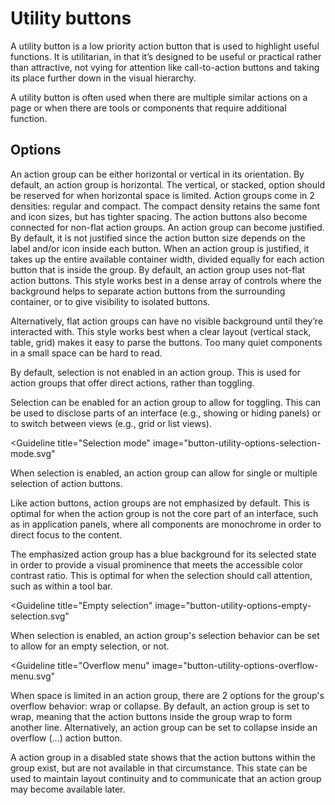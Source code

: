 # Utility buttons

A utility button is a low priority action button that is used to highlight
useful functions. It is utilitarian, in that it’s designed to be useful or
practical rather than attractive, not vying for attention like call-to-action
buttons and taking its place further down in the visual hierarchy.

A utility button is often used when there are multiple similar actions on a page
or when there are tools or components that require additional function.

<AssetLinks>
  <AssetLink href="https://react.fabric-ds.io/button" />
  <AssetLink href="https://vue.fabric-ds.io/button" />
</AssetLinks>

<TableOfContents />

## Options

<Guideline title="Orientation" image="button-utility-options-orientation.svg">
  An action group can be either horizontal or vertical in its orientation. By
  default, an action group is horizontal. The vertical, or stacked, option
  should be reserved for when horizontal space is limited.
</Guideline>

<Guideline title="Density" image="button-utility-options-density.svg">
  Action groups come in 2 densities: regular and compact. The compact density
  retains the same font and icon sizes, but has tighter spacing. The action
  buttons also become connected for non-flat action groups.
</Guideline>

<Guideline title="Justified" image="button-utility-options-justified.svg">
  An action group can become justified. By default, it is not justified since
  the action button size depends on the label and/or icon inside each button.
  When an action group is justified, it takes up the entire available container
  width, divided equally for each action button that is inside the group.
</Guideline>

<Guideline title="Flat" image="button-utility-options-flat.svg">
By default, an action group uses not-flat action buttons. This style works best in a dense array of controls where the background helps to separate action buttons from the surrounding container, or to give visibility to isolated buttons.

Alternatively, flat action groups can have no visible background until they’re
interacted with. This style works best when a clear layout (vertical stack,
table, grid) makes it easy to parse the buttons. Too many quiet components in a
small space can be hard to read.

</Guideline>

<Guideline title="Enable selection" image="button-utility-options-enable-selection.svg">
By default, selection is not enabled in an action group. This is used for action groups that offer direct actions, rather than toggling.

Selection can be enabled for an action group to allow for toggling. This can be
used to disclose parts of an interface (e.g., showing or hiding panels) or to
switch between views (e.g., grid or list views).

</Guideline>

<Guideline
  title="Selection mode"
  image="button-utility-options-selection-mode.svg"
>
  When selection is enabled, an action group can allow for single or multiple
  selection of action buttons.
</Guideline>

<Guideline title="Emphasis" image="button-utility-options-emphasis.svg">
Like action buttons, action groups are not emphasized by default. This is optimal for when the action group is not the core part of an interface, such as in application panels, where all components are monochrome in order to direct focus to the content.

The emphasized action group has a blue background for its selected state in
order to provide a visual prominence that meets the accessible color contrast
ratio. This is optimal for when the selection should call attention, such as
within a tool bar.

</Guideline>

<Guideline
  title="Empty selection"
  image="button-utility-options-empty-selection.svg"
>
  When selection is enabled, an action group's selection behavior can be set to
  allow for an empty selection, or not.
</Guideline>

<Guideline
  title="Overflow menu"
  image="button-utility-options-overflow-menu.svg"
>
  When space is limited in an action group, there are 2 options for the group's
  overflow behavior: wrap or collapse. By default, an action group is set to
  wrap, meaning that the action buttons inside the group wrap to form another
  line. Alternatively, an action group can be set to collapse inside an overflow
  (...) action button.
</Guideline>

<Guideline title="Disabled" image="button-utility-options-disabled.svg">
  A action group in a disabled state shows that the action buttons within the
  group exist, but are not available in that circumstance. This state can be
  used to maintain layout continuity and to communicate that an action group may
  become available later.
</Guideline>
